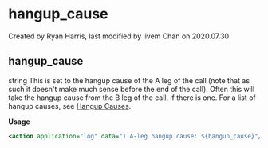 
# hangup_cause 

 Created by  Ryan Harris, last modified by  livem Chan on 2020.07.30

## hangup_cause

string This is set to the hangup cause of the A leg of the call (note that as such it doesn't make much sense before the end of the call). Often this will take the hangup cause from the B leg of the call, if there is one. For a list of hangup causes, see [Hangup Causes](../FreeSWITCH-Explained/Troubleshooting-Debugging/Hangup-Cause-Code-Table.mdx#about).

**Usage**

```xml
<action application="log" data="1 A-leg hangup cause: ${hangup_cause}"/>
```


